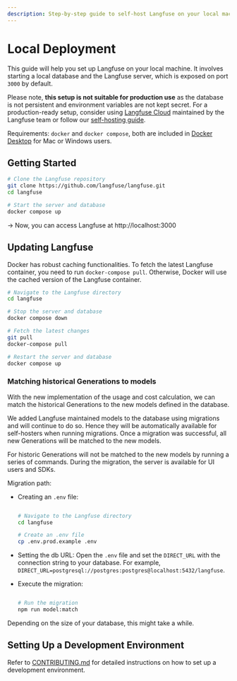 ```yaml
---
description: Step-by-step guide to self-host Langfuse on your local machine using Docker
---
```


# Local Deployment

This guide will help you set up Langfuse on your local machine. It involves starting a local database and the Langfuse server, which is exposed on port `3000` by default.

Please note, **this setup is not suitable for production use** as the database is not persistent and environment variables are not kept secret. For a production-ready setup, consider using [Langfuse Cloud](/docs/deployment/cloud) maintained by the Langfuse team or follow our [self-hosting guide](/docs/deployment/self-host).

Requirements: `docker` and `docker compose`, both are included in [Docker Desktop](https://docs.docker.com/get-docker/) for Mac or Windows users.

## Getting Started

```bash
# Clone the Langfuse repository
git clone https://github.com/langfuse/langfuse.git
cd langfuse

# Start the server and database
docker compose up
```

-> Now, you can access Langfuse at http://localhost:3000

## Updating Langfuse

Docker has robust caching functionalities. To fetch the latest Langfuse container, you need to run `docker-compose pull`. Otherwise, Docker will use the cached version of the Langfuse container.

```bash
# Navigate to the Langfuse directory
cd langfuse

# Stop the server and database
docker compose down

# Fetch the latest changes
git pull
docker-compose pull

# Restart the server and database
docker compose up
```

### Matching historical Generations to models

With the new implementation of the usage and cost calculation, we can match the historical Generations to the new models defined in the database.

We added Langfuse maintained models to the database using migrations and will continue to do so. Hence they will be automatically available for self-hosters when running migrations. Once a migration was successful, all new Generations will be matched to the new models.

For historic Generations will not be matched to the new models by running a series of commands. During the migration, the server is available for UI users and SDKs.

Migration path:
- Creating an `.env` file:
    ```bash

    # Navigate to the Langfuse directory
    cd langfuse

    # Create an .env file
    cp .env.prod.example .env

    ```
- Setting the db URL: Open the `.env` file and set the `DIRECT_URL` with the connection string to your database. For example, `DIRECT_URL=postgresql://postgres:postgres@localhost:5432/langfuse`.

- Execute the migration:
    ```bash

    # Run the migration
    npm run model:match

    ```

Depending on the size of your database, this might take a while.

## Setting Up a Development Environment

Refer to [CONTRIBUTING.md](https://github.com/langfuse/langfuse/blob/main/CONTRIBUTING.md) for detailed instructions on how to set up a development environment.
